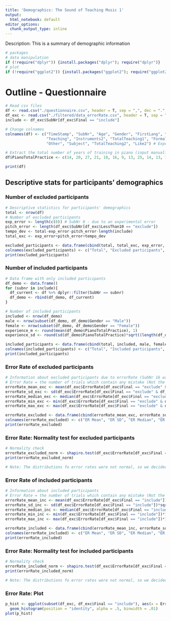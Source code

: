 ```yaml
---
title: 'Demographics: The Sound of Teaching Music 1'
output:
  html_notebook: default
editor_options: 
  chunk_output_type: inline
---
```


Description: This is a summary of demographic information

```r
# packages
# data manipulation
if (!require("dplyr")) {install.packages("dplyr"); require("dplyr")}
# plot
if (!require("ggplot2")) {install.packages("ggplot2"); require("ggplot2")}
```

# Outline - Questionnaire

```r
# Read csv files
df <- read.csv("./questionnaire.csv", header = T, sep = ",", dec = ".", na.string = "NA")
df_exc <- read.csv("./filtered/data_errorRate.csv", header = T, sep = ",", dec = ".")
include <- df_exc$SubNr[df_exc$Final == "include"]

# Change colnames
colnames(df) <- c("TimeStamp", "SubNr", "Age", "Gender", "FirstLang", "SecondLang", "DominantHand", "NormalVision", "NormalHearing", "Desc1", "Desc2", "Instruments1", "FormalTraining1", "TotalPractice", "Start1", "End1", "PracticeHours", # Experience in musical instruments
                  "Teaching", "Instruments2", "TotalTeaching1", "FormalTraining2", "Training", "AgeGroup", "Start2", "End2", "Like1", # Experience in teaching instruments
                  "Other", "Subject", "TotalTeaching2", "Like2") # Experinence in teaching in general

# Extract the total number of years of training in piano (input manually based on the original csv file)
df$PianoTotalPractice <- c(14, 20, 27, 21, 10, 16, 9, 13, 25, 14, 13, 11, 6, 4, 6, 8, 21, 15, 18, 7, 11, 12, 12, 18, 12, 5, 5, 10, 16, 10, 8, 22, 10, 5, 4, 14)

print(df)
```

## Descriptive stats for participants' demographics
### Number of excluded participants

```r
# Descriptive statistics for participants' demographics
total <- nrow(df)
# Number of excluded participants
exp_error <- length(c(8)) # SubNr 8 - due to an experimental error
pitch_error <- length(df_exc$SubNr[df_exc$LessThan10 == "exclude"])
tempo_dev <- total-exp_error-pitch_error-length(include)
total_exc <- exp_error+pitch_error+tempo_dev

excluded_participants <- data.frame(cbind(total, total_exc, exp_error, pitch_error, tempo_dev))
colnames(excluded_participants) <- c("Total", "Excluded participants", "Experimental error", "Pitch error", "Tempo deviation")
print(excluded_participants)
```

### Number of included participants
```r
# Data frame with only included participants
df_demo <- data.frame()
for (subnr in include){
  df_current <- df %>% dplyr::filter(SubNr == subnr)
  df_demo <- rbind(df_demo, df_current)
}

# Number of included participants
included <- nrow(df_demo)
male <- nrow(subset(df_demo, df_demo$Gender == "Male"))
female <- nrow(subset(df_demo, df_demo$Gender == "Female"))
experience_m <- round(mean(df_demo$PianoTotalPractice), 1)
experience_sd <- round(sd(df_demo$PianoTotalPractice)*sqrt((length(df_demo$PianoTotalPractice)-1)/length(df_demo$PianoTotalPractice)), 2) #biased sd for the current data

included_participants <- data.frame(cbind(total, included, male, female, experience_m, experience_sd))
colnames(included_participants) <- c("Total", "Included participants", "Male", "Female", "Average experience", "SD of Average experience")
print(included_participants)
```

### Error Rate of excluded participants
```r
# Information about excluded participants due to errorRate (SubNr 16 was excluded but due to not errorRate but tempo deviation)
# Error Rate = the number of trials which contain any mistake (Not the number of mistakes in a trial)
errorRate_mean_exc <- mean(df_exc$ErrorRate[df_exc$Final == "exclude" & df_exc$SubNr != 16])*100
errorRate_sd_exc <- sd(df_exc$ErrorRate[df_exc$Final == "exclude" & df_exc$SubNr != 16])*sqrt((length(df_exc$ErrorRate[df_exc$Final == "exclude" & df_exc$SubNr != 16])-1)/length(df_exc$ErrorRate[df_exc$Final == "exclude" & df_exc$SubNr != 16]))*100 #biased sd for the current data
errorRate_median_exc <- median(df_exc$ErrorRate[df_exc$Final == "exclude" & df_exc$SubNr != 16])*100
errorRate_min_exc <- min(df_exc$ErrorRate[df_exc$Final == "exclude" & df_exc$SubNr != 16])*100
errorRate_max_exc <- max(df_exc$ErrorRate[df_exc$Final == "exclude" & df_exc$SubNr != 16])*100

errorRate_excluded <- data.frame(cbind(errorRate_mean_exc, errorRate_sd_exc, errorRate_median_exc, errorRate_min_exc, errorRate_max_exc))
colnames(errorRate_excluded) <- c("ER Mean", "ER SD", "ER Median", "ER Min", "ER Max")
print(errorRate_excluded)
```

### Error Rate: Normality test for excluded participants
```r
# Normality check
errorRate_excluded_norm <- shapiro.test(df_exc$ErrorRate[df_exc$Final == "exclude" & df_exc$SubNr != 16])
print(errorRate_excluded_norm)

# Note: The distributions fo error rates were not normal, so we decided to report median values (plus its range) rather than mean values.
```

### Error Rate of included participants
```r
# Information about included participants
# Error Rate = the number of trials which contain any mistake (Not the number of mistakes in a trial)
errorRate_mean_inc <- mean(df_exc$ErrorRate[df_exc$Final == "include"])*100
errorRate_sd_inc <- sd(df_exc$ErrorRate[df_exc$Final == "include"])*sqrt((length(df_exc$ErrorRate[df_exc$Final == "include"])-1)/length(df_exc$ErrorRate[df_exc$Final == "include"]))*100 #biased sd for the current data
errorRate_median_inc <- median(df_exc$ErrorRate[df_exc$Final == "include"])*100
errorRate_min_inc <- min(df_exc$ErrorRate[df_exc$Final == "include"])*100
errorRate_max_inc <- max(df_exc$ErrorRate[df_exc$Final == "include"])*100

errorRate_included <- data.frame(cbind(errorRate_mean_inc, errorRate_sd_inc, errorRate_median_inc, errorRate_min_inc, errorRate_max_inc))
colnames(errorRate_included) <- c("ER Mean", "ER SD", "ER Median", "ER Min", "ER Max")
print(errorRate_included)
```

### Error Rate: Normality test for included participants
```r
# Normality check
errorRate_included_norm <- shapiro.test(df_exc$ErrorRate[df_exc$Final == "include"])
print(errorRate_included_norm)

# Note: The distributions fo error rates were not normal, so we decided to report median values (plus its range) rather than mean values.
```

### Error Rate: Plot
```r
p_hist <- ggplot(subset(df_exc, df_exc$Final == "include"), aes(x = ErrorRate)) +
  geom_histogram(position = "identity", alpha = .5, binwidth = .01)
plot(p_hist)
```

